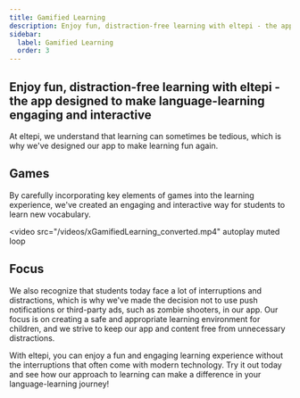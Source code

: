 ```yaml
---
title: Gamified Learning
description: Enjoy fun, distraction-free learning with eltepi - the app designed to make language-learning engaging and interactive
sidebar:
  label: Gamified Learning
  order: 3
---
```


## Enjoy fun, distraction-free learning with eltepi - the app designed to make language-learning engaging and interactive

At eltepi, we understand that learning can sometimes be tedious, which is why we've designed our app to make learning fun again.

## Games

By carefully incorporating key elements of games into the learning experience, we've created an engaging and interactive way for students to learn new vocabulary.

<video
  src="/videos/xGamifiedLearning_converted.mp4"
  autoplay
  muted
  loop
></video>

## Focus

We also recognize that students today face a lot of interruptions and distractions, which is why we've made the decision not to use push notifications or third-party ads, such as zombie shooters, in our app. Our focus is on creating a safe and appropriate learning environment for children, and we strive to keep our app and content free from unnecessary distractions.

With eltepi, you can enjoy a fun and engaging learning experience without the interruptions that often come with modern technology. Try it out today and see how our approach to learning can make a difference in your language-learning journey!
